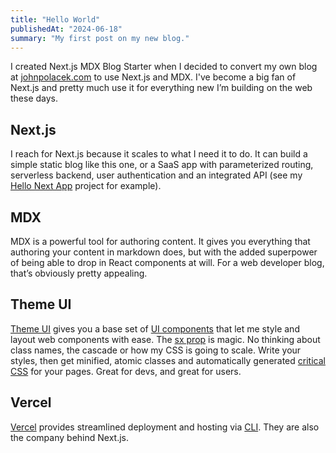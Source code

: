 ```yaml
---
title: "Hello World"
publishedAt: "2024-06-18"
summary: "My first post on my new blog."
---
```


I created Next.js MDX Blog Starter when I decided to convert my own blog at [johnpolacek.com](http://johnpolacek.com/) to use Next.js and MDX. I've become a big fan of Next.js and pretty much use it for everything new I’m building on the web these days.

## Next.js

I reach for Next.js because it scales to what I need it to do. It can build a simple static blog like this one, or a SaaS app with parameterized routing, serverless backend, user authentication and an integrated API (see my [Hello Next App](https://hellonextapp.com/) project for example).

## MDX

MDX is a powerful tool for authoring content. It gives you everything that authoring your content in markdown does, but with the added superpower of being able to drop in React components at will. For a web developer blog, that’s obviously pretty appealing.

## Theme UI

[Theme UI](https://theme-ui.com/home/) gives you a base set of [UI components](https://theme-ui.com/components) that let me style and layout web components with ease. The [sx prop](https://theme-ui.com/sx-prop) is magic. No thinking about class names, the cascade or how my CSS is going to scale. Write your styles, then get minified, atomic classes and automatically generated [critical CSS](https://web.dev/extract-critical-css/) for your pages. Great for devs, and great for users.

## Vercel

[Vercel](https://vercel.com/) provides streamlined deployment and hosting via [CLI](https://vercel.com/docs/cli#getting-started). They are also the company behind Next.js.